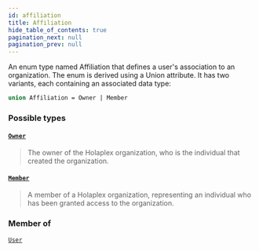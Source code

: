 ```yaml
---
id: affiliation
title: Affiliation
hide_table_of_contents: true
pagination_next: null
pagination_prev: null
---
```








An enum type named Affiliation that defines a user's association to an organization. The enum is derived using a Union attribute. It has two variants, each containing an associated data type:

```graphql
union Affiliation = Owner | Member
```


### Possible types

#### [`Owner`](/api/objects/owner) <Badge class="secondary" text="object"/>
> The owner of the Holaplex organization, who is the individual that created the organization.
> 

#### [`Member`](/api/objects/member) <Badge class="secondary" text="object"/>
> A member of a Holaplex organization, representing an individual who has been granted access to the organization.
> 



### Member of

[`User`](/api/objects/user)  <Badge class="secondary" text="object"/>



